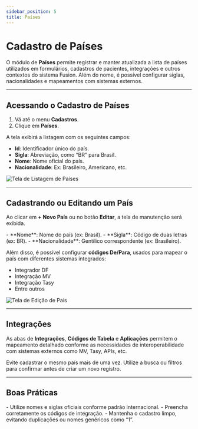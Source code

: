 ```yaml
---
sidebar_position: 5
title: Países
---
```



# Cadastro de Países

O módulo de **Países** permite registrar e manter atualizada a lista de países utilizados em formulários, cadastros de pacientes, integrações e outros contextos do sistema Fusion. Além do nome, é possível configurar siglas, nacionalidades e mapeamentos com sistemas externos.

---

## Acessando o Cadastro de Países

1. Vá até o menu **Cadastros**.
2. Clique em **Países**.

A tela exibirá a listagem com os seguintes campos:

- **Id**: Identificador único do país.
- **Sigla**: Abreviação, como “BR” para Brasil.
- **Nome**: Nome oficial do país.
- **Nacionalidade**: Ex: Brasileiro, Americano, etc.

![Tela de Listagem de Países](/img/lista_paises.png)

---

## Cadastrando ou Editando um País

Ao clicar em **+ Novo País** ou no botão **Editar**, a tela de manutenção será exibida.

<Admonition type="info" title="Campos disponíveis">
- **Nome**: Nome do país (ex: Brasil).
- **Sigla**: Código de duas letras (ex: BR).
- **Nacionalidade**: Gentílico correspondente (ex: Brasileiro).
</Admonition>

Além disso, é possível configurar **códigos De/Para**, usados para mapear o país com diferentes sistemas integrados:

- Integrador DF
- Integração MV
- Integração Tasy
- Entre outros

![Tela de Edição de País](/img/edit_paises.png)

---

## Integrações

As abas de **Integrações**, **Códigos de Tabela** e **Aplicações** permitem o mapeamento detalhado conforme as necessidades de interoperabilidade com sistemas externos como MV, Tasy, APIs, etc.

<Admonition type="tip" title="Evite duplicidade">
Evite cadastrar o mesmo país mais de uma vez. Utilize a busca ou filtros para confirmar antes de criar um novo registro.
</Admonition>

---

## Boas Práticas

<Admonition type="success" title="Recomendações">
- Utilize nomes e siglas oficiais conforme padrão internacional.
- Preencha corretamente os códigos de integração.
- Mantenha o cadastro limpo, evitando duplicações ou nomes genéricos como “1”.
</Admonition>
